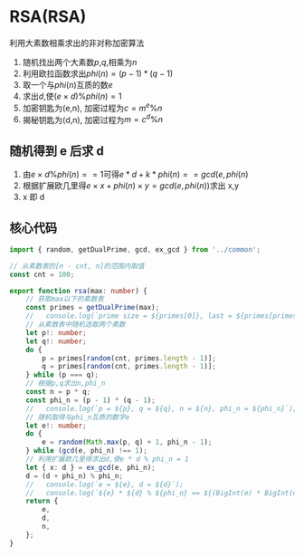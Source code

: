 # RSA(RSA)

利用大素数相乘求出的非对称加密算法

1. 随机找出两个大素数$p$,$q$,相乘为$n$
1. 利用欧拉函数求出$phi(n) = (p - 1) * (q - 1)$
1. 取一个与$phi(n)$互质的数$e$
1. 求出$d$,使$(e \times d) \% phi(n) = 1$
1. 加密钥匙为(e,n), 加密过程为$c = m^e \% n$
1. 揭秘钥匙为(d,n), 加密过程为$m = c^d \% n$

## 随机得到 e 后求 d

1. 由$e \times d \% phi(n) == 1$可得$e * d + k * phi(n) == gcd(e, phi(n)$
1. 根据扩展欧几里得$e \times x + phi(n) \times y = gcd(e, phi(n))$求出 x,y
1. x 即 d



## 核心代码

```ts
import { random, getDualPrime, gcd, ex_gcd } from '../common';

// 从素数表的[n - cnt, n]的范围内取值
const cnt = 100;

export function rsa(max: number) {
    // 获取max以下的素数表
    const primes = getDualPrime(max);
    //   console.log(`prime size = ${primes[0]}, last = ${primes[primes[0]]}`);
    // 从素数表中随机选取两个素数
    let p!: number;
    let q!: number;
    do {
        p = primes[random(cnt, primes.length - 1)];
        q = primes[random(cnt, primes.length - 1)];
    } while (p === q);
    // 根据p,q求出n,phi_n
    const n = p * q;
    const phi_n = (p - 1) * (q - 1);
    //   console.log(`p = ${p}, q = ${q}, n = ${n}, phi_n = ${phi_n}`);
    // 随机取得与phi_n互质的数字e
    let e!: number;
    do {
        e = random(Math.max(p, q) + 1, phi_n - 1);
    } while (gcd(e, phi_n) !== 1);
    // 利用扩展欧几里得求出d,使e * d % phi_n = 1
    let { x: d } = ex_gcd(e, phi_n);
    d = (d + phi_n) % phi_n;
    //   console.log(`e = ${e}, d = ${d}`);
    //   console.log(`${e} * ${d} % ${phi_n} == ${(BigInt(e) * BigInt(d)) % BigInt(phi_n)}`);
    return {
        e,
        d,
        n,
    };
}

```